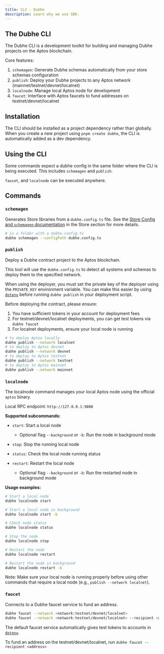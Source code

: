 ```yaml
---
title: CLI - Dubhe
description: Learn why we use SDK.
---
```


## The Dubhe CLI

The Dubhe CLI is a development toolkit for building and managing Dubhe projects on the Aptos blockchain.

Core features:

1. `schemagen`: Generate Dubhe schemas automatically from your store schemas configuration
2. `publish`: Deploy your Dubhe projects to any Aptos network (mainnet/testnet/devnet/localnet)
3. `localnode`: Manage local Aptos node for development
4. `faucet`: Interface with Aptos faucets to fund addresses on testnet/devnet/localnet

## Installation

The CLI should be installed as a project dependency rather than globally. When you create a new project using `pnpm create dubhe`, the CLI is automatically added as a dev dependency.

## Using the CLI

Some commands expect a dubhe config in the same folder where the CLI is being executed. This includes `schemagen` and `publish`.

`faucet`, and `localnode` can be executed anywhere.

## Commands

### `schemagen`

Generates Store libraries from a `dubhe.config.ts` file. See the [Store Config and `schemagen` documentation](../schemas/config) in the Store section for more details.

```bash
# in a folder with a dubhe.config.ts
dubhe schemagen --configPath dubhe.config.ts
```

### `publish`

Deploy a Dubhe contract project to the Aptos blockchain.

This tool will use the `dubhe.config.ts` to detect all systems and schemas to deploy them to the specified network.

When using the deployer, you must set the private key of the deployer using the `PRIVATE_KEY` environment variable. You can make this easier by using [`dotenv`](https://www.npmjs.com/package/dotenv) before running `dubhe publish` in your deployment script.

Before deploying the contract, please ensure:

1. You have sufficient tokens in your account for deployment fees
2. For testnet/devnet/localnet deployments, you can get test tokens via `dubhe faucet`
3. For localnet deployments, ensure your local node is running

```bash
# to deploy Aptos locally
dubhe publish --network localnet
# to deploy to Aptos devnet
dubhe publish --network devnet
# to deploy to Aptos testnet
dubhe publish --network testnet
# to deploy to Aptos mainnet
dubhe publish --network mainnet
```

### `localnode`

The localnode command manages your local Aptos node using the official `aptos` binary.

Local RPC endpoint: `http://127.0.0.1:9000`

**Supported subcommands:**

- `start`: Start a local node

  - Optional flag `--background` or `-b`: Run the node in background mode

- `stop`: Stop the running local node
- `status`: Check the local node running status
- `restart`: Restart the local node
  - Optional flag `--background` or `-b`: Run the restarted node in background mode

**Usage examples:**

```bash
# Start a local node
dubhe localnode start

# Start a local node in background
dubhe localnode start -b

# Check node status
dubhe localnode status

# Stop the node
dubhe localnode stop

# Restart the node
dubhe localnode restart

# Restart the node in background
dubhe localnode restart -b
```

Note: Make sure your local node is running properly before using other commands that require a local node (e.g., `publish --network localnet`).

### `faucet`

Connects to a Dubhe faucet service to fund an address.

```bash
dubhe faucet --network <network:testnet/devnet/localnet>
dubhe faucet --network <network:testnet/devnet/localnet> --recipient <address>
```

The default faucet service automatically gives test tokens to accounts in [`dotenv`](https://www.npmjs.com/package/dotenv).

To fund an address on the testnet/devnet/localnet, run `dubhe faucet --recipient <address>`